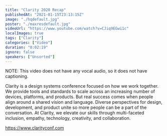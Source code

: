 ```yaml
---
title: "Clarity 2020 Recap"
publishedAt: "2021-01-15T23:13:15Z"
image: "./hqdefault.jpg"
poster: "./maxresdefault.jpg"
videoUrl: "https://www.youtube.com/watch?v=CJiq9EGwi1c"
localImages: true
tags: ["Clarity"]
categories: ["Video"]
duration: "0:02:19"
ignore: false
speakers: ["Unsorted"]
---
```


NOTE: This video does not have any vocal audio, so it does not have captioning.

Clarity is a design systems conference focused on how we work together. We provide tools and standards to scale across an increasing number of devices, platforms, and products. But real success comes when people align around a shared vision and language. Diverse perspectives for design, development, and product unite so more people can be a part of the conversation. At Clarity, we elevate our skills through multi-faceted inclusion, empathy, technology, creativity, and collaboration.

https://www.clarityconf.com
